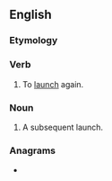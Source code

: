 ==English==

===Etymology===
{{prefix|en|re|launch}}

===Verb===
{{en-verb|es}}

# To [[launch]] again.

===Noun===
{{en-noun|es}}

# A subsequent launch.

===Anagrams===
* {{anagrams|en|launcher}}